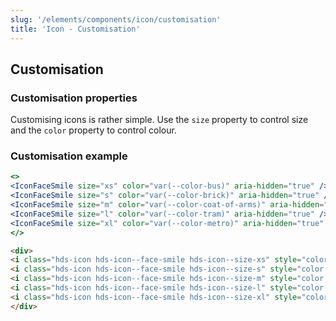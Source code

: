 ```yaml
---
slug: '/elements/components/icon/customisation'
title: 'Icon - Customisation'
---
```



## Customisation

### Customisation properties
Customising icons is rather simple. Use the `size` property to control size and the `color` property to control colour.

### Customisation example
<Playground>


```jsx
<>
<IconFaceSmile size="xs" color="var(--color-bus)" aria-hidden="true" />
<IconFaceSmile size="s" color="var(--color-brick)" aria-hidden="true" />
<IconFaceSmile size="m" color="var(--color-coat-of-arms)" aria-hidden="true" />
<IconFaceSmile size="l" color="var(--color-tram)" aria-hidden="true" />
<IconFaceSmile size="xl" color="var(--color-metro)" aria-hidden="true" />
</>
```

```html
<div>
<i class="hds-icon hds-icon--face-smile hds-icon--size-xs" style="color: var(--color-bus)" aria-hidden="true"></i>
<i class="hds-icon hds-icon--face-smile hds-icon--size-s" style="color: var(--color-brick)" aria-hidden="true"></i>
<i class="hds-icon hds-icon--face-smile hds-icon--size-m" style="color: var(--color-coat-of-arms)" aria-hidden="true"></i>
<i class="hds-icon hds-icon--face-smile hds-icon--size-l" style="color: var(--color-tram)" aria-hidden="true"></i>
<i class="hds-icon hds-icon--face-smile hds-icon--size-xl" style="color: var(--color-metro)" aria-hidden="true"></i>
</div>
```

</Playground>

